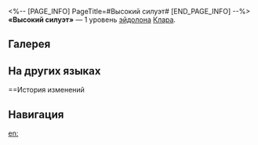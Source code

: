 <%-- [PAGE_INFO]
PageTitle=#Высокий силуэт#
[END_PAGE_INFO] --%>
{{Эйдолон Инфобокс
|Название         = Высокий силуэт
|Изображение      = Эйдолон Высокий силуэт.png
|Персонаж         = Клара
|Уровень          = 1
|Длительность     = 
|Описание         = Использование навыка не удаляет Метку контратаки с противника.
|Свойство1        = 
|Масштабирование1 = 
}}
'''«Высокий силуэт»''' — 1 уровень [[эйдолон]]а [[Клара]].

==Галерея==
{{Галерея|position=left|captionalign=center
|Персонаж Клара Эйдолон 1.png|Осколок Эйдолона
}}

==На других языках==
{{На других языках
|en   = A Tall Figure
|zhs  = 高大的背影
|zht  = 高大的背影
|ja   = {{Rubi|大|おお}}きな{{Rubi|後|うし}}ろ{{Rubi|姿|すがた}}
|ko   = 거대한 뒷모습
|es   = Alta figura
|fr   = Une silhouette imposante
|ru   = Высокий силуэт
|th   = A Tall Figure
|vi   = Bóng Lưng Cao Lớn
|de   = Eine große Figur
|id   = A Tall Figure
|pt   = Uma Figura Alta
}}

==История изменений
{{История изменений|3.5}}

==Навигация==
{{Навык Навбокс|Клара}}

[[en:]]